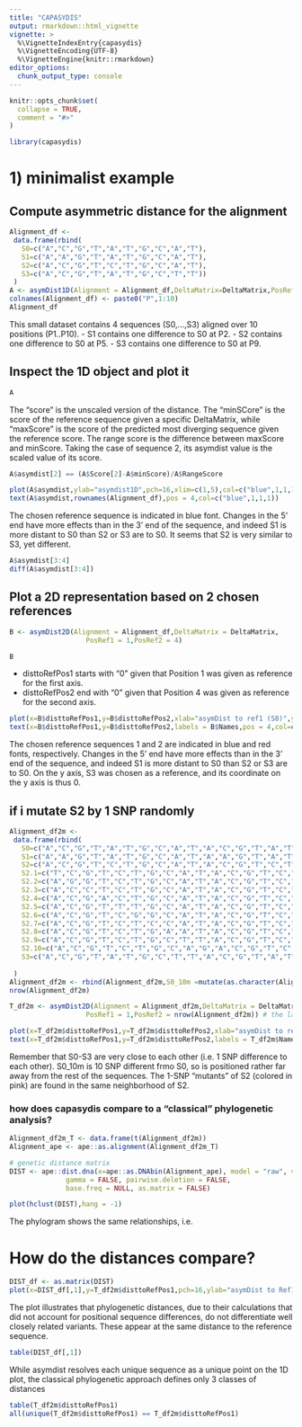 ```yaml
---
title: "CAPASYDIS"
output: rmarkdown::html_vignette
vignette: >
  %\VignetteIndexEntry{capasydis}
  %\VignetteEncoding{UTF-8}
  %\VignetteEngine{knitr::rmarkdown}
editor_options: 
  chunk_output_type: console
---
```


```r
knitr::opts_chunk$set(
  collapse = TRUE,
  comment = "#>"
)
```

```r
library(capasydis)
```

# 1) minimalist example
## Compute asymmetric distance for the alignment

```r
Alignment_df <-
 data.frame(rbind(
   S0=c("A","C","G","T","A","T","G","C","A","T"),
   S1=c("A","A","G","T","A","T","G","C","A","T"),
   S2=c("A","C","G","T","C","T","G","C","A","T"),
   S3=c("A","C","G","T","A","T","G","C","T","T"))
 )
A <- asymDist1D(Alignment = Alignment_df,DeltaMatrix=DeltaMatrix,PosRef=1)
colnames(Alignment_df) <- paste0("P",1:10)
Alignment_df
```
This small dataset contains 4 sequences (S0,...,S3) aligned over 10 positions (P1..P10).
- S1 contains one difference to S0 at P2.
- S2 contains one difference to S0 at P5.
- S3 contains one difference to S0 at P9.

## Inspect the 1D object and plot it

```r
A

```
The "score" is the unscaled version of the distance. The "minSCore" is the score of the reference sequence given a specific DeltaMatrix, while "maxScore" is the score of the predicted most diverging sequence given the reference score. The range score is the difference between maxScore and minScore. 
Taking the case of sequence 2, its asymdist value is the scaled value of its score.
```r
A$asymdist[2] == (A$Score[2]-A$minScore)/A$RangeScore
```


```r
plot(A$asymdist,ylab="asymdist1D",pch=16,xlim=c(1,5),col=c("blue",1,1,1),main="1D example")
text(A$asymdist,rownames(Alignment_df),pos = 4,col=c("blue",1,1,1))

```
The chosen reference sequence is indicated in blue font.
Changes in the 5' end have more effects than in the 3' end of the sequence, and indeed S1 is more distant to S0 than S2 or S3 are to S0. It seems that S2 is very similar to S3, yet different.

```r
A$asymdist[3:4]
diff(A$asymdist[3:4])
```

## Plot a 2D representation based on 2 chosen references

```r
B <- asymDist2D(Alignment = Alignment_df,DeltaMatrix = DeltaMatrix,
                   PosRef1 = 1,PosRef2 = 4)

B
```
- disttoRefPos1 starts with "0" given that Position 1 was given as reference for the first axis.
- disttoRefPos2 end with "0" given that Position 4 was given as reference for the second axis.


```r
plot(x=B$disttoRefPos1,y=B$disttoRefPos2,xlab="asymDist to ref1 (S0)",ylab="asymDist to ref2 (S3)",pch=16,xlim=c(0,.12),ylim=c(0,.12),main="2D example")
text(x=B$disttoRefPos1,y=B$disttoRefPos2,labels = B$Names,pos = 4,col=c("blue",1,1,"red"))
```
The chosen reference sequences 1 and 2 are indicated in blue and red fonts, respectively.
Changes in the 5' end have more effects than in the 3' end of the sequence, and indeed S1 is more distant to S0 than S2 or S3 are to S0. On the y axis, S3 was chosen as a reference, and its coordinate on the y axis is thus 0. 


## if i mutate S2 by 1 SNP randomly
```r
Alignment_df2m <-
 data.frame(rbind(
   S0=c("A","C","G","T","A","T","G","C","A","T","A","C","G","T","A","T","G","C","A","T"),
   S1=c("A","A","G","T","A","T","G","C","A","T","A","A","G","T","A","T","G","C","A","T"),
   S2=c("A","C","G","T","C","T","G","C","A","T","A","C","G","T","C","T","G","C","A","T"),
   S2.1=c("T","C","G","T","C","T","G","C","A","T","A","C","G","T","C","T","G","C","A","T"),
   S2.2=c("A","G","G","T","C","T","G","C","A","T","A","C","G","T","C","T","G","C","A","T"),
   S2.3=c("A","C","C","T","C","T","G","C","A","T","A","C","G","T","C","T","G","C","A","T"),
   S2.4=c("A","C","G","A","C","T","G","C","A","T","A","C","G","T","C","T","G","C","A","T"),
   S2.5=c("A","C","G","T","T","T","G","C","A","T","A","C","G","T","C","T","G","C","A","T"),
   S2.6=c("A","C","G","T","C","G","G","C","A","T","A","C","G","T","C","T","G","C","A","T"),
   S2.7=c("A","C","G","T","C","T","C","C","A","T","A","C","G","T","C","T","G","C","A","T"),
   S2.8=c("A","C","G","T","C","T","G","A","A","T","A","C","G","T","C","T","G","C","A","T"),
   S2.9=c("A","C","G","T","C","T","G","C","T","T","A","C","G","T","C","T","G","C","A","T"),
   S2.10=c("A","C","G","T","C","T","G","C","A","G","A","C","G","T","C","T","G","C","A","T"),
   S3=c("A","C","G","T","A","T","G","C","T","T","A","C","G","T","A","T","G","C","T","T"))
   
 )
Alignment_df2m <- rbind(Alignment_df2m,S0_10m =mutate(as.character(Alignment_df2m["S0",]),Nmut=10))
nrow(Alignment_df2m)

T_df2m <- asymDist2D(Alignment = Alignment_df2m,DeltaMatrix = DeltaMatrix,
                   PosRef1 = 1,PosRef2 = nrow(Alignment_df2m)) # the last one is the last row , 

plot(x=T_df2m$disttoRefPos1,y=T_df2m$disttoRefPos2,xlab="asymDist to ref1",ylab="asymDist to ref2 ",pch=16,main="2D mutants",xlim=c(0,0.3),col=c("blue","black","black",rep("lightpink",10),"black","red"))
text(x=T_df2m$disttoRefPos1,y=T_df2m$disttoRefPos2,labels = T_df2m$Names,pos = 4,col=c("blue","black","black",rep("lightpink",10),"black","red"))
```
Remember that S0-S3 are very close to each other (i.e. 1 SNP difference to each other). S0_10m is 10 SNP different frmo S0, so is positioned rather far away from the rest of the sequences. The 1-SNP "mutants" of S2 (colored in pink) are found in the same neighborhood of S2.  

### how does capasydis compare to a "classical" phylogenetic analysis?
```r
Alignment_df2m_T <- data.frame(t(Alignment_df2m))
Alignment_ape <- ape::as.alignment(Alignment_df2m_T)

# genetic distance matrix 
DIST <- ape::dist.dna(x=ape::as.DNAbin(Alignment_ape), model = "raw", variance = FALSE,
              gamma = FALSE, pairwise.deletion = FALSE,
              base.freq = NULL, as.matrix = FALSE)

plot(hclust(DIST),hang = -1)
```
The phylogram shows the same relationships, i.e. 

# How do the distances compare?
```r
DIST_df <- as.matrix(DIST)
plot(x=DIST_df[,1],y=T_df2m$disttoRefPos1,pch=16,ylab="asymDist to Ref1",xlab="Phylogenetic distance to Ref1",col=c("blue","black","black",rep("lightpink",10),"black","red"),main="asymdist vs. phylogenetic distances")
```
The plot illustrates that phylogenetic distances, due to their calculations that did not account for positional sequence differences, do not differentiate well closely related variants. These appear at the same distance to the reference sequence.
```r
table(DIST_df[,1])
```
While asymdist resolves each unique sequence as a unique point on the 1D plot, the classical phylogenetic approach defines only 3 classes of distances
```r
table(T_df2m$disttoRefPos1)
all(unique(T_df2m$disttoRefPos1) == T_df2m$disttoRefPos1)
```


